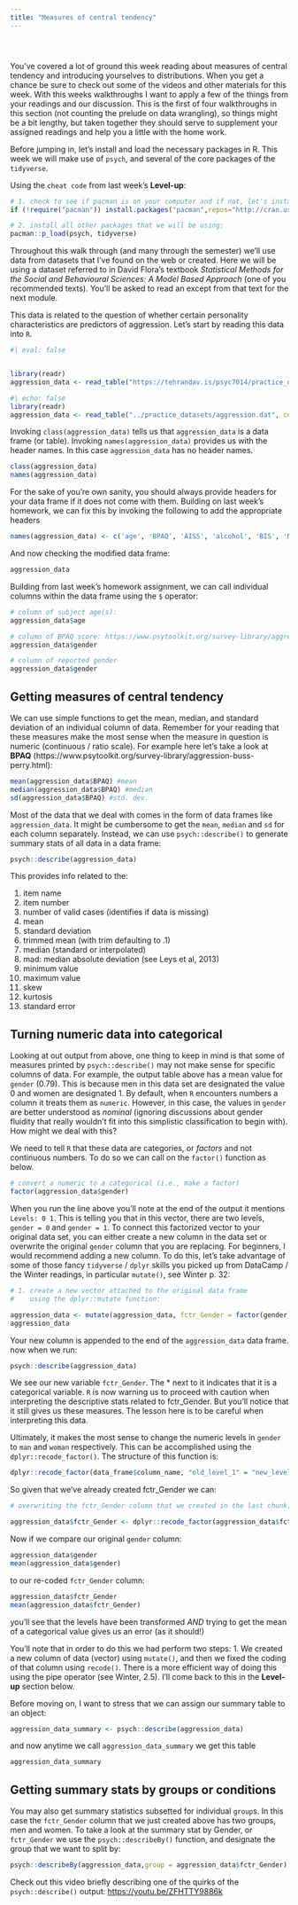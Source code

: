```yaml
---
title: "Measures of central tendency"
---
```


```r

```

```r

```

```r

```

You've covered a lot of ground this week reading about measures of central tendency and introducing yourselves to distributions. When you get a chance be sure to check out some of the videos and other materials for this week. With this weeks walkthroughs I want to apply a few of the things from your readings and our discussion. This is the first of four walkthroughs in this section (not counting the prelude on data wrangling), so things might be a bit lengthy, but taken together they should serve to supplement your assigned readings and help you a little with the home work.

Before jumping in, let's install and load the necessary packages in R. This week we will make use of `psych`, and several of the core packages of the `tidyverse`.

Using the `cheat code` from last week's **Level-up**:

```r
# 1. check to see if pacman is on your computer and if not, let's install it:
if (!require("pacman")) install.packages("pacman",repos="http://cran.us.r-project.org")

# 2. install all other packages that we will be using:
pacman::p_load(psych, tidyverse)
```

Throughout this walk through (and many through the semester) we'll use data from datasets that I've found on the web or created. Here we will be using a dataset referred to in David Flora's textbook *Statistical Methods for the Social and Behavioural Sciences: A Model Based Approach* (one of you recommended texts). You'll be asked to read an except from that text for the next module.

This data is related to the question of whether certain personality characteristics are predictors of aggression. Let's start by reading this data into `R`.

```r
#| eval: false


library(readr)
aggression_data <- read_table("https://tehrandav.is/psyc7014/practice_datasets/aggression.dat", col_names = FALSE)
```

```r
#| echo: false
library(readr)
aggression_data <- read_table("../practice_datasets/aggression.dat", col_names = FALSE)
```

Invoking `class(aggression_data)` tells us that `aggression_data` is a data frame (or table). Invoking `names(aggression_data)` provides us with the header names. In this case `aggression_data` has no header names.

```r
class(aggression_data)
names(aggression_data)
```

For the sake of you're own sanity, you should always provide headers for your data frame if it does not come with them. Building on last week's homework, we can fix this by invoking the following to add the appropriate headers

```r
names(aggression_data) <- c('age', 'BPAQ', 'AISS', 'alcohol', 'BIS', 'NEOc', 'gender', 'NEOo')
```

And now checking the modified data frame:

```r
aggression_data
```

Building from last week's homework assignment, we can call individual columns within the data frame using the `$` operator:

```r
# column of subject age(s):
aggression_data$age

# column of BPAQ score: https://www.psytoolkit.org/survey-library/aggression-buss-perry.html
aggression_data$gender

# column of reported gender
aggression_data$gender
```

## Getting measures of central tendency

We can use simple functions to get the mean, median, and standard deviation of an individual column of data. Remember for your reading that these measures make the most sense when the measure in question is numeric (continuous / ratio scale). For example here let's take a look at **BPAQ** (https://www.psytoolkit.org/survey-library/aggression-buss-perry.html):

```r
mean(aggression_data$BPAQ) #mean
median(aggression_data$BPAQ) #median
sd(aggression_data$BPAQ) #std. dev.
```

Most of the data that we deal with comes in the form of data frames like `aggression_data`. It might be cumbersome to get the `mean`, `median` and `sd` for each column separately. Instead, we can use `psych::describe()` to generate summary stats of all data in a data frame:

```r
psych::describe(aggression_data)
```

This provides info related to the:

1.  item name
2.  item number
3.  number of valid cases (identifies if data is missing)
4.  mean
5.  standard deviation
6.  trimmed mean (with trim defaulting to .1)
7.  median (standard or interpolated)
8.  mad: median absolute deviation (see Leys et al, 2013)
9.  minimum value
10. maximum value
11. skew
12. kurtosis
13. standard error

## Turning numeric data into categorical

Looking at out output from above, one thing to keep in mind is that some of measures printed by `psych::describe()` may not make sense for specific columns of data. For example, the output table above has a mean value for `gender` (0.79). This is because men in this data set are designated the value 0 and women are designated 1. By default, when `R` encounters numbers a column it treats them as `numeric`. However, in this case, the values in `gender` are better understood as *nominal* (ignoring discussions about gender fluidity that really wouldn't fit into this simplistic classification to begin with). How might we deal with this?

We need to tell `R` that these data are categories, or *factors* and not continuous numbers. To do so we can call on the `factor()` function as below.

```r
# convert a numeric to a categorical (i.e., make a factor)
factor(aggression_data$gender)
```

When you run the line above you'll note at the end of the output it mentions `Levels: 0 1`. This is telling you that in this vector, there are two levels, `gender = 0` and `gender = 1`. To connect this factorized vector to your original data set, you can either create a new column in the data set or overwrite the original `gender` column that you are replacing. For beginners, I would recommend adding a new column. To do this, let's take advantage of some of those fancy `tidyverse` / `dplyr` skills you picked up from DataCamp / the Winter readings, in particular `mutate()`, see Winter p. 32:

```r
# 1. create a new vector attached to the original data frame
#    using the dplyr::mutate function:

aggression_data <- mutate(aggression_data, fctr_Gender = factor(gender))
aggression_data
```

Your new column is appended to the end of the `aggression_data` data frame. now when we run:

```r
psych::describe(aggression_data) 
```

We see our new variable `fctr_Gender`. The \* next to it indicates that it is a categorical variable. `R` is now warning us to proceed with caution when interpreting the descriptive stats related to fctr_Gender. But you'll notice that it still gives us these measures. The lesson here is to be careful when interpreting this data.

Ultimately, it makes the most sense to change the numeric levels in `gender` to `man` and `woman` respectively. This can be accomplished using the `dplyr::recode_factor()`. The structure of this function is:

```r
dplyr::recode_factor(data_frame$column_name, "old_level_1" = "new_level_1", ...)
```

So given that we've already created fctr_Gender we can:

```r
# overwriting the fctr_Gender column that we created in the last chunk, then updating

aggression_data$fctr_Gender <- dplyr::recode_factor(aggression_data$fctr_Gender, "0" = "Man", "1" = "Woman")
```

Now if we compare our original `gender` column:

```r
aggression_data$gender
mean(aggression_data$gender)
```

to our re-coded `fctr_Gender` column:

```r
aggression_data$fctr_Gender
mean(aggression_data$fctr_Gender)
```

you'll see that the levels have been transformed *AND* trying to get the mean of a categorical value gives us an error (as it should!)

You'll note that in order to do this we had perform two steps: 1. We created a new column of data (vector) using `mutate()`, and then we fixed the coding of that column using `recode()`. There is a more efficient way of doing this using the pipe operator (see Winter, 2.5). I'll come back to this in the **Level-up** section below.

Before moving on, I want to stress that we can assign our summary table to an object:

```r
aggression_data_summary <- psych::describe(aggression_data)

```

and now anytime we call `aggression_data_summary` we get this table

```r
aggression_data_summary
```

## Getting summary stats by groups or conditions

You may also get summary statistics subsetted for individual `group`s. In this case the `fctr_Gender` column that we just created above has two groups, men and women. To take a look at the summary stat by Gender, or `fctr_Gender` we use the `psych::describeBy()` function, and designate the group that we want to split by:

```r
psych::describeBy(aggression_data,group = aggression_data$fctr_Gender)
```

Check out this video briefly describing one of the quirks of the `psych::describe()` output: <https://youtu.be/ZFHTTY9886k>
